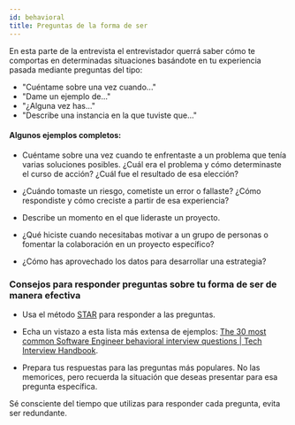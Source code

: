 ```yaml
---
id: behavioral
title: Preguntas de la forma de ser
---
```


En esta parte de la entrevista el entrevistador querrá saber cómo te comportas en determinadas 
situaciones basándote en tu experiencia pasada mediante preguntas del tipo:

- "Cuéntame sobre una vez cuando..."
- "Dame un ejemplo de..."
- "¿Alguna vez has..."
- "Describe una instancia en la que tuviste que..."

#### Algunos ejemplos completos:

- Cuéntame sobre una vez cuando te enfrentaste a un problema que tenía varias soluciones posibles. ¿Cuál era el problema y cómo determinaste el curso de acción? ¿Cuál fue el resultado de esa elección?

- ¿Cuándo tomaste un riesgo, cometiste un error o fallaste? ¿Cómo respondiste y cómo creciste a partir de esa experiencia?

- Describe un momento en el que lideraste un proyecto.

- ¿Qué hiciste cuando necesitabas motivar a un grupo de personas o fomentar la colaboración en un proyecto específico?

- ¿Cómo has aprovechado los datos para desarrollar una estrategia?

### Consejos para responder preguntas sobre tu forma de ser de manera efectiva

- Usa el método [STAR](https://www.indeed.com/career-advice/interviewing/how-to-use-the-star-interview-response-technique) para responder a las preguntas.

- Echa un vistazo a esta lista más extensa de ejemplos: [The 30 most common Software Engineer behavioral interview questions | Tech Interview Handbook](https://www.techinterviewhandbook.org/behavioral-interview-questions/).

- Prepara tus respuestas para las preguntas más populares. No las memorices, pero recuerda la situación que deseas presentar para esa pregunta específica.

Sé consciente del tiempo que utilizas para responder cada pregunta, evita ser redundante.

